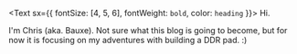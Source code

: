 <Text sx={{ fontSize: [4, 5, 6], fontWeight: `bold`, color: `heading` }}>
  Hi.
</Text>

I'm Chris (aka. Bauxe). Not sure what this blog is going to become, but for now it is focusing on my adventures with building a DDR pad. :)
